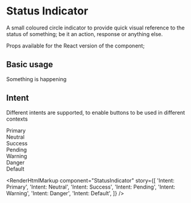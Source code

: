 
<Meta title="StatusIndicator" component={StatusIndicator} />

# Status Indicator

A small coloured circle indicator to provide quick visual reference to the status of something; be it an action, response or anything else.

Props available for the React version of the component;

<ArgsTable of={StatusIndicator} />

## Basic usage

<Canvas>
  <Story name="Basic usage">
    <div>
      <StatusIndicator /> Something is happening
    </div>
  </Story>
</Canvas>

## Intent

Different intents are supported, to enable buttons to be used in different contexts

<Canvas>
  <Story name="Intent: Primary">
    <div>
      <StatusIndicator intent="primary" /> Primary
    </div>
  </Story>
  <Story name="Intent: Neutral">
    <div>
      <StatusIndicator intent="neutral" /> Neutral
    </div>
  </Story>
  <Story name="Intent: Success">
    <div>
      <StatusIndicator intent="success" /> Success
    </div>
  </Story>
  <Story name="Intent: Pending">
    <div>
      <StatusIndicator intent="pending" /> Pending
    </div>
  </Story>
  <Story name="Intent: Warning">
    <div>
      <StatusIndicator intent="warning" /> Warning
    </div>
  </Story>
  <Story name="Intent: Danger">
    <div>
      <StatusIndicator intent="danger" /> Danger
    </div>
  </Story>
  <Story name="Intent: Default">
    <div>
      <StatusIndicator intent="default" /> Default
    </div>
  </Story>
</Canvas>

<RenderHtmlMarkup
  component="StatusIndicator"
  story={[
    'Intent: Primary',
    'Intent: Neutral',
    'Intent: Success',
    'Intent: Pending',
    'Intent: Warning',
    'Intent: Danger',
    'Intent: Default',
  ]}
/>
